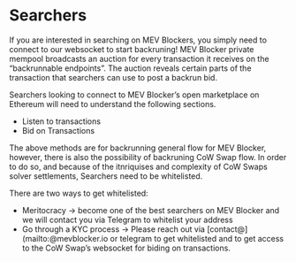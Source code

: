 # Searchers

If you are interested in searching on MEV Blockers, you simply need to connect to our websocket to start backruning! MEV Blocker private mempool broadcasts an auction for every transaction it receives on the “backrunnable endpoints”. The auction reveals certain parts of the transaction that searchers can use to post a backrun bid.

Searchers looking to connect to MEV Blocker’s open marketplace on Ethereum will need to understand the following sections.

* Listen to transactions
* Bid on Transactions

The above methods are for backrunning general flow for MEV Blocker, however, there is also the possibility of backruning CoW Swap flow. In order to do so, and because of the itnriquises and complexity of CoW Swaps solver settlements, Searchers need to be whitelisted.

There are two ways to get whitelisted:

* Meritocracy → become one of the best searchers on MEV Blocker and we will contact you via Telegram to whitelist your address
* Go through a KYC process → Please reach out via [contact@](mailto:@mevblocker.io or telegram to get whitelisted and to get access to the CoW Swap’s websocket  for biding on transactions.


<DocCardList />